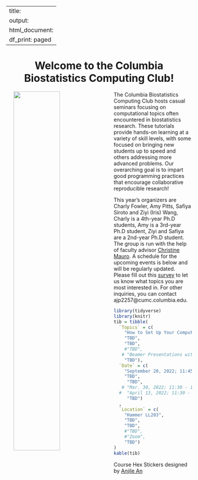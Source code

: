 
---
title:
output:
  html_document:
    df_print: paged
---

<h1 style="text-align:center">Welcome to the Columbia Biostatistics Computing Club!</h1>

<p>

<img src="images/columbia_biostatistics.png" style="width:50%" align="left" hspace="20"> The Columbia Biostatistics Computing Club hosts casual seminars focusing on computational topics often encountered in biostatistics research. These tutorials provide hands-on learning at a variety of skill levels, with some focused on bringing new students up to speed and others addressing more advanced problems. Our overarching goal is to impart good programming practices that encourage collaborative reproducible research!

This year's organizers are Charly Fowler, Amy Pitts, Safiya Siroto and Ziyi (Iris) Wang, Charly is a 4th-year Ph.D students, Amy is a 3rd-year Ph.D student, Ziyi and Safiya are a 2nd-year Ph.D student. The group is run with the help of faculty advisor [Christine Mauro](http://christinemauro.com/). A schedule for the upcoming  events is below and will be regularly updated. Please fill out this [survey](
https://docs.google.com/forms/d/e/1FAIpQLSceqYZIWdNcKL_wcdWGeVVQrp1CFQiWfMdvgHgIJGqC5Hmh5Q/viewform?usp=sf_link) to let us know what topics you are most interested in. For other inquiries, you can contact ajp2257@cumc.columbia.edu.

</p>




```r
library(tidyverse)
library(knitr)
tib = tibble(
  `Topics` = c(
    "How to Set Up Your Computer as a Statistician ",
    "TBD",
    "TBD",
    #"TBD",
   # "Beamer Presentations with Career China",
    "TBD"),
  `Date` = c(
    "September 20, 2022; 11:45 AM - 12:45 PM", 
    "TBD", 
     "TBD", 
   # "Mar. 30, 2022; 11:30 - 1:00pm",
  #  "April 13, 2022; 11:30 - 12:30pm",
     "TBD")
  ,
  `Location` = c(
    "Hammer LL203",
    "TBD",
    "TBD",
    #"TBD",
    #"Zoom",
    "TBD")
)
kable(tib)
```

Course Hex Stickers designed by <a href="https://www.behance.net/anjilean">Anjile An</a>